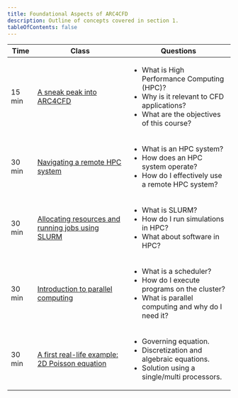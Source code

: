 ```yaml
---
title: Foundational Aspects of ARC4CFD
description: Outline of concepts covered in section 1.
tableOfContents: false
---
```


| Time | Class | Questions |
| ------- | ------- | ------- |
| 15 min | [A sneak peak into ARC4CFD](../part1) | <ul><li>What is High Performance Computing (HPC)?</li><li>Why is it relevant to CFD applications?</li><li>What are the objectives of this course?</li></ul> |
| 30 min | [Navigating a remote HPC system](../part2) | <ul><li>What is an HPC system?</li><li>How does an HPC system operate?</li><li>How do I effectively use a remote HPC system?</li></ul> |
| 30 min | [Allocating resources and running jobs using SLURM](../part3) | <ul><li>What is SLURM?</li><li>How do I run simulations in HPC?</li><li>What about software in HPC?</li></ul> |
| 30 min | [Introduction to parallel computing](../part4) | <ul><li>What is a scheduler?</li><li>How do I execute programs on the cluster?</li><li>What is parallel computing and why do I need it?</li></ul> |
| 30 min | [A first real-life example: 2D Poisson equation](../part5) | <ul><li>Governing equation.</li><li>Discretization and algebraic equations.</li><li>Solution using a single/multi processors.</li></ul> |